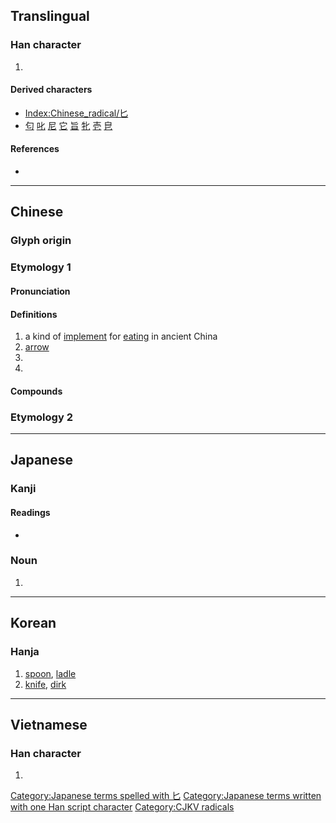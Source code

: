 {{character info/new}}
{{also|ヒ|ビ|ピ|七|𠤎}}
==Translingual==
{{stroke order|type=animate}}

===Han character===
{{Han char|rn=21|rad=匕|as=00|sn=2|four=22710|canj=UH|ids=⿺乚丿(GJKHO),⿺乚一(TV)}}

# {{mul-kangxi radical-def}}

====Derived characters====
* [[Index:Chinese_radical/匕]]
* [[匂]] [[叱]] [[尼]] [[它]] [[旨]] [[牝]] [[壱]] [[皀]]

====References====
* {{Han ref|kx=0152.180|dkj=02570|dj=0342.020|hdz=10261.150|uh=5315|ud=21269|bh=A450|bd=42064}}

----

==Chinese==
{{zh-forms}}
{{zh-wp}}

===Glyph origin===
{{Han etym}}

===Etymology 1===

====Pronunciation====
{{zh-pron
|m=bǐ
|c=bei2,bei6
|h=pfs=pí
|mn=pí
|w=
|mc=y
|oc=y
|cat=n
}}

====Definitions====
{{zh-hanzi}}

# a kind of [[implement]] for [[eating]] in ancient China
# [[arrow]]
# {{zh-short|匕首}}
# {{zh-original|比}}

====Compounds====
{{zh-der|匕首|匕鬯不驚|圖窮匕見|匕鬯|圖窮匕現|匕箸}}

===Etymology 2===
{{zh-see|牝|v}}

----

==Japanese==

===Kanji===
{{ja-kanji|grade=9|rs=匕00}}

====Readings====
* {{ja-readings|on=[[ひ]] (hi)|kun=[[さじ]] (saji)}}

===Noun===
{{ja-noun|さじ}}

# {{alternative form of|匙|lang=ja}}

[[Category:Japanese terms spelled with 匕]]
[[Category:Japanese terms written with one Han script character]]

----

==Korean==

===Hanja===
{{ko-hanja|hangeul=비|rv=bi|mr=pi}}

# [[spoon]], [[ladle]]
# [[knife]], [[dirk]]

----

==Vietnamese==

===Han character===
{{vi-hantu|[[chuỷ]]|rs=匕00}}

# {{defn|lang=vi|sort=匕00}}

[[Category:CJKV radicals]]